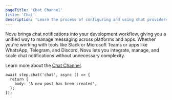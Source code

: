 ```yaml
---
pageTitle: 'Chat Channel'
title: 'Chat'
description: 'Learn the process of configuring and using chat providers with Novu'
---
```


Novu brings chat notifications into your development workflow, giving you a unified way to manage messaging across platforms and apps. Whether you're working with tools like Slack or Microsoft Teams or apps like WhatsApp, Telegram, and Discord, Novu lets you integrate, manage, and scale chat notifications without unnecessary complexity.

Learn more about the [Chat Channel](/platform/integrations/chat).

```tsx
await step.chat('chat', async () => {
  return {
    body: 'A new post has been created',
  };
});
```
